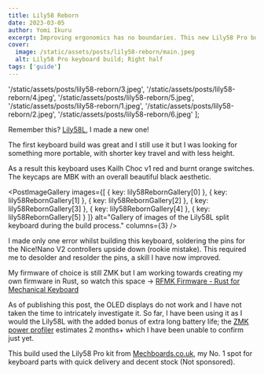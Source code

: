 ```yaml
---
title: Lily58 Reborn
date: 2023-03-05
author: Yomi Ikuru
excerpt: Improving ergonomics has no boundaries. This new Lily58 Pro build uses low profile Choc switches and black MBK keycaps.
cover:
  image: /static/assets/posts/lily58-reborn/main.jpeg
  alt: Lily58 Pro keyboard build; Right half
tags: ['guide']
---
```




  '/static/assets/posts/lily58-reborn/3.jpeg',
  '/static/assets/posts/lily58-reborn/4.jpeg',
  '/static/assets/posts/lily58-reborn/5.jpeg',
  '/static/assets/posts/lily58-reborn/1.jpeg',
  '/static/assets/posts/lily58-reborn/2.jpeg',
  '/static/assets/posts/lily58-reborn/6.jpeg'
];

Remember this? [Lily58L](/lily58l), I made a new one!

The first keyboard build was great and I still use it but I was looking for something more portable, with shorter key travel and with less height.

As a result this keyboard uses Kailh Choc v1 red and burnt orange switches. The keycaps are MBK with an overall beautiful black aesthetic.

<PostImageGallery
  images={[
    { key: lily58RebornGallery[0] },
    { key: lily58RebornGallery[1] },
    { key: lily58RebornGallery[2] },
    { key: lily58RebornGallery[3] },
    { key: lily58RebornGallery[4] },
    { key: lily58RebornGallery[5] }
  ]}
  alt="Gallery of images of the Lily58L split keyboard during the build process."
  columns={3}
/>

I made only one error whilst building this keyboard, soldering the pins for the Nice!Nano V2 controllers upside down (rookie mistake). This required me to desolder and resolder the pins, a skill I have now improved.

My firmware of choice is still ZMK but I am working towards creating my own firmware in Rust, so watch this space -> [RFMK Firmware - Rust for Mechanical Keyboard](https://github.com/abayomi185/rfmk_firmware)

<PostImage
  key={keyboardsOnDesk}
  alt="Old vs New: Both Lily58L and Lily58 Pro (Choc) with mouse and trackpad on a large mouse mat"
/>

As of publishing this post, the OLED displays do not work and I have not taken the time to intricately investigate it. So far, I have been using it as I would the Lily58L with the added bonus of extra long battery life; the [ZMK power profiler](https://zmk.dev/power-profiler) estimates 2 months+ which I have been unable to confirm just yet.

This build used the Lily58 Pro kit from [Mechboards.co.uk](https://mechboards.co.uk/), my No. 1 spot for keyboard parts with quick delivery and decent stock (Not sponsored).
